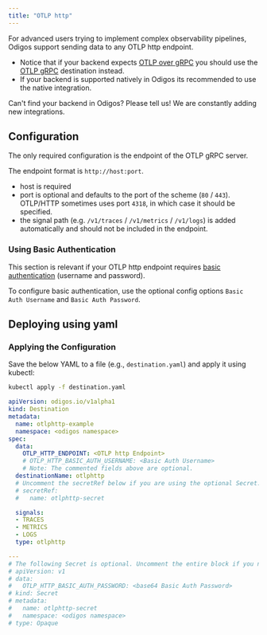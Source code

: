 ```yaml
---
title: "OTLP http"
---
```


For advanced users trying to implement complex observability pipelines, Odigos support sending data to any OTLP http endpoint.

- Notice that if your backend expects [OTLP over gRPC](https://opentelemetry.io/docs/specs/otel/protocol/exporter/#configuration-options) you should use the [OTLP gRPC](/backends/otlp) destination instead.
- If your backend is supported natively in Odigos its recommended to use the native integration.

<Tip>
  Can't find your backend in Odigos? Please tell us! We are constantly
  adding new integrations.
</Tip>

## Configuration

The only required configuration is the endpoint of the OTLP gRPC server.

The endpoint format is `http://host:port`.
- host is required
- port is optional and defaults to the port of the scheme (`80` / `443`). OTLP/HTTP sometimes uses port `4318`, in which case it should be specified.
- the signal path (e.g. `/v1/traces` / `/v1/metrics` / `/v1/logs`) is added automatically and should not be included in the endpoint.

### Using Basic Authentication

This section is relevant if your OTLP http endpoint requires [basic authentication](https://en.wikipedia.org/wiki/Basic_access_authentication) (username and password).

To configure basic authentication, use the optional config options `Basic Auth Username` and `Basic Auth Password`.


## Deploying using yaml

### Applying the Configuration
Save the below YAML to a file (e.g., `destination.yaml`) and apply it using kubectl:

```bash
kubectl apply -f destination.yaml
```


```yaml
apiVersion: odigos.io/v1alpha1
kind: Destination
metadata:
  name: otlphttp-example
  namespace: <odigos namespace>
spec:
  data:
    OTLP_HTTP_ENDPOINT: <OTLP http Endpoint>
    # OTLP_HTTP_BASIC_AUTH_USERNAME: <Basic Auth Username>
    # Note: The commented fields above are optional.
  destinationName: otlphttp
  # Uncomment the secretRef below if you are using the optional Secret.
  # secretRef:
  #   name: otlphttp-secret

  signals:
  - TRACES
  - METRICS
  - LOGS
  type: otlphttp

---
# The following Secret is optional. Uncomment the entire block if you need to use it.
# apiVersion: v1
# data:
#   OTLP_HTTP_BASIC_AUTH_PASSWORD: <base64 Basic Auth Password>
# kind: Secret
# metadata:
#   name: otlphttp-secret
#   namespace: <odigos namespace>
# type: Opaque
```